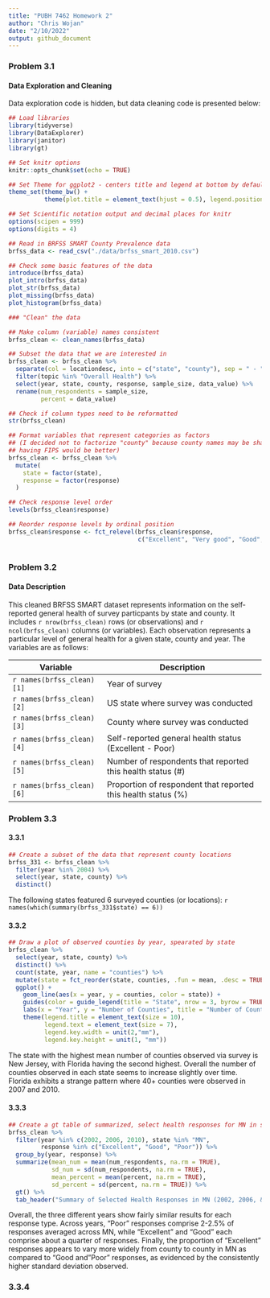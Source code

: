 ```yaml
---
title: "PUBH 7462 Homework 2"
author: "Chris Wojan"
date: "2/10/2022"
output: github_document
---
```


### Problem 3.1
#### Data Exploration and Cleaning

Data exploration code is hidden, but data cleaning code is presented below:

```r

## Load libraries
library(tidyverse)
library(DataExplorer)
library(janitor)
library(gt)

## Set knitr options
knitr::opts_chunk$set(echo = TRUE)

## Set Theme for ggplot2 - centers title and legend at bottom by default
theme_set(theme_bw() + 
          theme(plot.title = element_text(hjust = 0.5), legend.position = "bottom"))

## Set Scientific notation output and decimal places for knitr
options(scipen = 999)
options(digits = 4)
```

```r

## Read in BRFSS SMART County Prevalence data
brfss_data <- read_csv("./data/brfss_smart_2010.csv")

## Check some basic features of the data
introduce(brfss_data)
plot_intro(brfss_data)
plot_str(brfss_data)
plot_missing(brfss_data)
plot_histogram(brfss_data)

```

```r

### "Clean" the data

## Make column (variable) names consistent
brfss_clean <- clean_names(brfss_data) 

## Subset the data that we are interested in
brfss_clean <- brfss_clean %>%
  separate(col = locationdesc, into = c("state", "county"), sep = " - ") %>%
  filter(topic %in% "Overall Health") %>%
  select(year, state, county, response, sample_size, data_value) %>%
  rename(num_respondents = sample_size,
         percent = data_value)

## Check if column types need to be reformatted
str(brfss_clean)

## Format variables that represent categories as factors
## (I decided not to factorize "county" because county names may be shared across states,
## having FIPS would be better)
brfss_clean <- brfss_clean %>%
  mutate(
    state = factor(state),
    response = factor(response)
  )

## Check response level order
levels(brfss_clean$response)

## Reorder response levels by ordinal position
brfss_clean$response <- fct_relevel(brfss_clean$response, 
                                    c("Excellent", "Very good", "Good", "Fair", "Poor"))
  
```

### Problem 3.2
#### Data Description

This cleaned BRFSS SMART dataset represents information on the self-reported general health of survey particpants by state and county. It includes `r nrow(brfss_clean)` rows (or observations) and `r ncol(brfss_clean)` columns (or variables). Each observation represents a particular level of general health for a given state, county and year. The variables are as follows:

Variable                  | Description  
------------------------- | ------------------------------------------  
`r names(brfss_clean)[1]` | Year of survey
`r names(brfss_clean)[2]` | US state where survey was conducted
`r names(brfss_clean)[3]` | County where survey was conducted
`r names(brfss_clean)[4]` | Self-reported general health status (Excellent - Poor)
`r names(brfss_clean)[5]` | Number of respondents that reported this health status (#)
`r names(brfss_clean)[6]` | Proportion of respondent that reported this health status (%)

### Problem 3.3
#### 3.3.1

```r

## Create a subset of the data that represent county locations
brfss_331 <- brfss_clean %>%
  filter(year %in% 2004) %>%
  select(year, state, county) %>%
  distinct()

```

The following states featured 6 surveyed counties (or locations): `r names(which(summary(brfss_331$state) == 6))`

#### 3.3.2

```r

## Draw a plot of observed counties by year, spearated by state
brfss_clean %>%
  select(year, state, county) %>%
  distinct() %>%
  count(state, year, name = "counties") %>%
  mutate(state = fct_reorder(state, counties, .fun = mean, .desc = TRUE)) %>%
  ggplot() +
    geom_line(aes(x = year, y = counties, color = state)) +
    guides(color = guide_legend(title = "State", nrow = 3, byrow = TRUE)) +
    labs(x = "Year", y = "Number of Counties", title = "Number of Counties Observed by Year") +
    theme(legend.title = element_text(size = 10),
          legend.text = element_text(size = 7),
          legend.key.width = unit(2,"mm"),
          legend.key.height = unit(1, "mm"))

```

The state with the highest mean number of counties observed via survey is New Jersey, with Florida having the second highest. Overall the number of counties observed in each state seems to increase slightly over time. Florida exhibits a strange pattern where 40+ counties were observed in 2007 and 2010.

#### 3.3.3

```r

## Create a gt table of summarized, select health responses for MN in select years
brfss_clean %>%
  filter(year %in% c(2002, 2006, 2010), state %in% "MN", 
         response %in% c("Excellent", "Good", "Poor")) %>%
  group_by(year, response) %>%
  summarize(mean_num = mean(num_respondents, na.rm = TRUE),
            sd_num = sd(num_respondents, na.rm = TRUE),
            mean_percent = mean(percent, na.rm = TRUE),
            sd_percent = sd(percent, na.rm = TRUE)) %>%
  gt() %>%
  tab_header("Summary of Selected Health Responses in MN (2002, 2006, & 2010)")

```
Overall, the three different years show fairly similar results for each response type. Across years, "Poor" responses comprise 2-2.5% of responses averaged across MN, while "Excellent" and "Good" each comprise about a quarter of responses. Finally, the proportion of "Excellent" responses appears to vary more widely from county to county in MN as compared to "Good and "Poor" responses, as evidenced by the consistently higher standard deviation observed.

### 3.3.4





